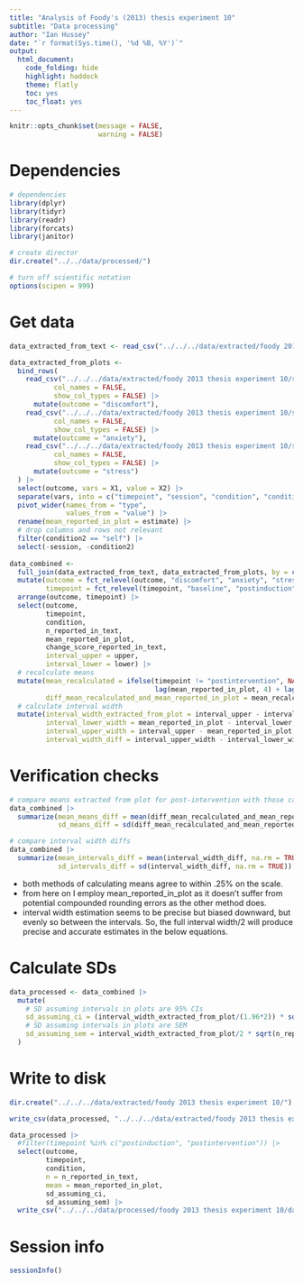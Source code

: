 ```yaml
---
title: "Analysis of Foody's (2013) thesis experiment 10"
subtitle: "Data processing"
author: "Ian Hussey"
date: "`r format(Sys.time(), '%d %B, %Y')`"
output:
  html_document:
    code_folding: hide
    highlight: haddock
    theme: flatly
    toc: yes
    toc_float: yes
---
```


```r

knitr::opts_chunk$set(message = FALSE,
                      warning = FALSE)

```

# Dependencies 

```r

# dependencies
library(dplyr)
library(tidyr)
library(readr)
library(forcats)
library(janitor)

# create director
dir.create("../../data/processed/")

# turn off scientific notation
options(scipen = 999)

```

# Get data

```r

data_extracted_from_text <- read_csv("../../../data/extracted/foody 2013 thesis experiment 10/summary statistics extracted from text.csv")

data_extracted_from_plots <- 
  bind_rows(
    read_csv("../../../data/extracted/foody 2013 thesis experiment 10/summary stats extracted from plots/discomfort.csv",
           col_names = FALSE,
           show_col_types = FALSE) |>
      mutate(outcome = "discomfort"),
    read_csv("../../../data/extracted/foody 2013 thesis experiment 10/summary stats extracted from plots/anxiety.csv",
           col_names = FALSE,
           show_col_types = FALSE) |>
      mutate(outcome = "anxiety"),
    read_csv("../../../data/extracted/foody 2013 thesis experiment 10/summary stats extracted from plots/stress.csv",
           col_names = FALSE,
           show_col_types = FALSE) |>
      mutate(outcome = "stress")
  ) |>
  select(outcome, vars = X1, value = X2) |>
  separate(vars, into = c("timepoint", "session", "condition", "condition2", "type"), sep = " ") |>
  pivot_wider(names_from = "type",
              values_from = "value") |>
  rename(mean_reported_in_plot = estimate) |>
  # drop columns and rows not relevant
  filter(condition2 == "self") |>
  select(-session, -condition2)
  
data_combined <- 
  full_join(data_extracted_from_text, data_extracted_from_plots, by = c("outcome", "timepoint", "condition")) |>
  mutate(outcome = fct_relevel(outcome, "discomfort", "anxiety", "stress"),
         timepoint = fct_relevel(timepoint, "baseline", "postinduction", "postintervention")) |>
  arrange(outcome, timepoint) |>
  select(outcome, 
         timepoint, 
         condition, 
         n_reported_in_text, 
         mean_reported_in_plot, 
         change_score_reported_in_text, 
         interval_upper = upper, 
         interval_lower = lower) |>
  # recalculate means
  mutate(mean_recalculated = ifelse(timepoint != "postintervention", NA,
                                    lag(mean_reported_in_plot, 4) + lag(change_score_reported_in_text, 2) + change_score_reported_in_text),
         diff_mean_recalculated_and_mean_reported_in_plot = mean_recalculated - mean_reported_in_plot) |>
  # calculate interval width
  mutate(interval_width_extracted_from_plot = interval_upper - interval_lower,
         interval_lower_width = mean_reported_in_plot - interval_lower,
         interval_upper_width = interval_upper - mean_reported_in_plot,
         interval_width_diff = interval_upper_width - interval_lower_width)

```

# Verification checks

```r

# compare means extracted from plot for post-intervention with those calculated from means extracted from plot for baseline + change scores
data_combined |>
  summarize(mean_means_diff = mean(diff_mean_recalculated_and_mean_reported_in_plot, na.rm = TRUE),
            sd_means_diff = sd(diff_mean_recalculated_and_mean_reported_in_plot, na.rm = TRUE))

# compare interval width diffs
data_combined |>
  summarize(mean_intervals_diff = mean(interval_width_diff, na.rm = TRUE),
            sd_intervals_diff = sd(interval_width_diff, na.rm = TRUE))

```

- both methods of calculating means agree to within .25% on the scale.
- from here on I employ mean_reported_in_plot as it doesn't suffer from potential compounded rounding errors as the other method does.
- interval width estimation seems to be precise but biased downward, but evenly so between the intervals. So, the full interval width/2 will produce precise and accurate estimates in the below equations.

# Calculate SDs

```r

data_processed <- data_combined |>
  mutate(
    # SD assuming intervals in plots are 95% CIs
    sd_assuming_ci = (interval_width_extracted_from_plot/(1.96*2)) * sqrt(n_reported_in_text), 
    # SD assuming intervals in plots are SEM
    sd_assuming_sem = interval_width_extracted_from_plot/2 * sqrt(n_reported_in_text)
  ) 

```

# Write to disk

```r

dir.create("../../../data/extracted/foody 2013 thesis experiment 10/")

write_csv(data_processed, "../../../data/extracted/foody 2013 thesis experiment 10/data_extracted_all.csv")

data_processed |>
  #filter(timepoint %in% c("postinduction", "postintervention")) |>
  select(outcome, 
         timepoint, 
         condition, 
         n = n_reported_in_text, 
         mean = mean_reported_in_plot, 
         sd_assuming_ci, 
         sd_assuming_sem) |>
  write_csv("../../../data/processed/foody 2013 thesis experiment 10/data_processed.csv")

```

# Session info

```r

sessionInfo()

```




